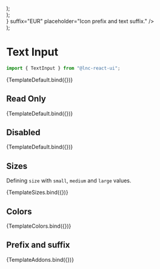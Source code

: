 
<Meta title="Basic Inputs/Text Input" component={TextInput} />


  <div style={{ display: "flex", flexDirection: "column", gap: "12px" }}>
    <TextInput {...args} size="small" placeholder="This is small input." />
    <TextInput {...args} size="medium" placeholder="This is medium input." />
    <TextInput {...args} size="large" placeholder="This is large input." />
  </div>
);

  <div style={{ display: "flex", flexDirection: "column", gap: "12px" }}>
    <TextInput {...args} color="primary" placeholder="This is primary input." />
    <TextInput
      {...args}
      color="secondary"
      placeholder="This is secondary input."
    />
    <TextInput {...args} color="success" placeholder="This is success input." />
    <TextInput {...args} color="warning" placeholder="This is warning input." />
    <TextInput {...args} color="danger" placeholder="This is danger input." />
    <TextInput {...args} color="info" placeholder="This is info input." />
  </div>
);

  <div style={{ display: "flex", flexDirection: "column", gap: "12px" }}>
    <TextInput
      {...args}
      prefix={<Icon icon="envelope"/>}
      suffix="EUR"
      placeholder="Icon prefix and text suffix."
    />
  </div>
);

# Text Input

```jsx
import { TextInput } from "@lnc-react-ui";
```

<Canvas>
  <Story name="Default" args={{ placeholder: "Type text here." }}>
    {TemplateDefault.bind({})}
  </Story>
</Canvas>

<ArgsTable story="Default" />

## Read Only

<Canvas>
  <Story
    name="Read Only"
    args={{
      readOnly: true,
      placeholder: "This text cant be changed.",
    }}
  >
    {TemplateDefault.bind({})}
  </Story>
</Canvas>

## Disabled

<Canvas>
  <Story
    name="Disabled"
    args={{
      disabled: true,
      placeholder: "This input is disabled.",
    }}
  >
    {TemplateDefault.bind({})}
  </Story>
</Canvas>

## Sizes

Defining `size` with `small`, `medium` and `large` values.

<Canvas>
  <Story name="Sizes" args={{}}>
    {TemplateSizes.bind({})}
  </Story>
</Canvas>

## Colors

<Canvas>
  <Story name="Colors" args={{}}>
    {TemplateColors.bind({})}
  </Story>
</Canvas>

## Prefix and suffix

<Canvas>
  <Story name="Prefix and suffix" args={{}}>
    {TemplateAddons.bind({})}
  </Story>
</Canvas>
